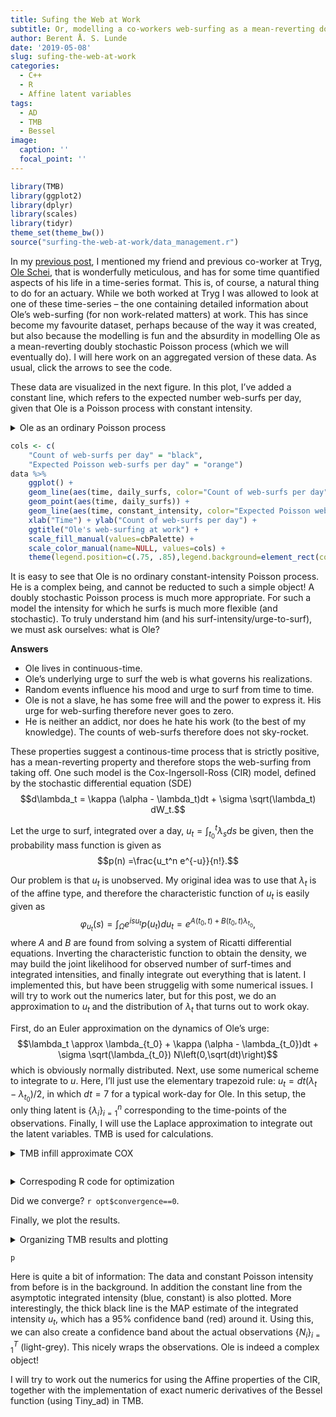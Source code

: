 ```yaml
---
title: Sufing the Web at Work
subtitle: Or, modelling a co-workers web-surfing as a mean-reverting doubly stochastic Poisson process, and estimation
author: Berent Å. S. Lunde
date: '2019-05-08'
slug: sufing-the-web-at-work
categories:
  - C++
  - R
  - Affine latent variables
tags:
  - AD
  - TMB
  - Bessel
image:
  caption: ''
  focal_point: ''
---
```



```r
library(TMB)
library(ggplot2)
library(dplyr)
library(scales)
library(tidyr)
theme_set(theme_bw())
source("surfing-the-web-at-work/data_management.r")
```


In my [previous post](https://berentlunde.netlify.com/post/2019-04-19-bessel-function/), I mentioned my friend and previous co-worker at Tryg, [Ole Schei](https://www.linkedin.com/in/ole-schei-27674211/), that is wonderfully meticulous, and has for some time quantified aspects of his life in a time-series format.
This is, of course, a natural thing to do for an actuary.
While we both worked at Tryg I was allowed to look at one of these time-series -- the one containing detailed information about Ole's web-surfing (for non work-related matters) at work.
This has since become my favourite dataset, perhaps because of the way it was created, but also because the modelling is fun and the absurdity in modelling Ole as a mean-reverting doubly stochastic Poisson process (which we will eventually do).
I will here work on an aggregated version of these data.
As usual, click the arrows to see the code.

These data are visualized in the next figure.
In this plot, I've added a constant line, which refers to the expected number web-surfs per day, given that Ole is a Poisson process with constant intensity.

<details><summary> Ole as an ordinary Poisson process </summary>
```r
# Build the likelihood function
jnll <- function(lambda){
    -sum(dpois(N,lambda*7,log=TRUE))
}

# Optimize the likelihood
opt_pois <- nlminb(1,jnll,lower=0)

# Throw data into a data frame
data <- data.frame("daily_surfs"=N,
                   "time"=1:length(N),
                   "constant_intensity"=rep(opt_pois$par*7, length(N)))
```
</details>

```r
cols <- c(
    "Count of web-surfs per day" = "black",
    "Expected Poisson web-surfs per day" = "orange")
data %>% 
    ggplot() + 
    geom_line(aes(time, daily_surfs, color="Count of web-surfs per day")) + 
    geom_point(aes(time, daily_surfs)) + 
    geom_line(aes(time, constant_intensity, color="Expected Poisson web-surfs per day"), size=1.5) +
    xlab("Time") + ylab("Count of web-surfs per day") +
    ggtitle("Ole's web-surfing at work") +
    scale_fill_manual(values=cbPalette) + 
    scale_color_manual(name=NULL, values=cols) + 
    theme(legend.position=c(.75, .85),legend.background=element_rect(colour='black'))
```


It is easy to see that Ole is no ordinary constant-intensity Poisson process. 
He is a complex being, and cannot be reducted to such a simple object!
A doubly stochastic Poisson process is much more appropriate.
For such a model the intensity for which he surfs is much more flexible (and stochastic).
To truly understand him (and his surf-intensity/urge-to-surf), we must ask ourselves: what is Ole?

**Answers**

- Ole lives in continuous-time.
- Ole's underlying urge to surf the web is what governs his realizations.
- Random events influence his mood and urge to surf from time to time.
- Ole is not a slave, he has some free will and the power to express it. His urge for web-surfing therefore never goes to zero.
- He is neither an addict, nor does he hate his work (to the best of my knowledge). The counts of web-surfs therefore does not sky-rocket.

These properties suggest a continous-time process that is strictly positive, has a mean-reverting property and therefore stops the web-surfing from taking off.
One such model is the Cox-Ingersoll-Ross (CIR) model, defined by the stochastic differential equation (SDE)
$$d\lambda_t = \kappa (\alpha - \lambda_t)dt + \sigma \sqrt(\lambda_t) dW_t.$$

[^1]: This model is perhaps particularly popular in financial mathematics.

Let the urge to surf, integrated over a day, $u_t=\int_{t_0}^t \lambda_s ds$ be given, then the probability mass function is given as
$$p(n) =\frac{u_t^n e^{-u}}{n!}.$$

Our problem is that $u_t$ is unobserved.
My original idea was to use that $\lambda_t$ is of the affine type,
and therefore the characteristic function of $u_t$ is easily given as
$$\varphi_{u_t}(s) = \int_{\Omega} e^{isu_t}p(u_t) du_t = e^{A(t_0,t) + B(t_0,t)\lambda_{t_0}},$$
where $A$ and $B$ are found from solving a system of Ricatti differential equations.
Inverting the characteristic function to obtain the density, we may build the joint likelihood for observed number of surf-times and integrated intensities, and finally integrate out everything that is latent.
I implemented this, but have been struggelig with some numerical issues. 
I will try to work out the numerics later, but for this post, we do an approximation to $u_t$ and the distribution of $\lambda_t$ that turns out to work okay.

First, do an Euler approximation on the dynamics of Ole's urge:
$$\lambda_t \approx \lambda_{t_0} + \kappa (\alpha - \lambda_{t_0})dt + \sigma \sqrt(\lambda_{t_0}) N\left(0,\sqrt(dt)\right)$$
which is obviously normally distributed.
Next, use some numerical scheme to integrate to $u$.
Here, I'll just use the elementary trapezoid rule: $u_t = dt (\lambda_t - \lambda_{t_0})/2$, in which $dt=7$ for a typical work-day for Ole.
In this setup, the only thing latent is $\{\lambda_i\}_{i=1}^n$ corresponding to the time-points of the observations.
Finally, I will use the Laplace approximation to integrate out the latent variables.
TMB is used for calculations.

<details><summary> TMB infill approximate COX </summary>
```c
// Likelihood density of a doubly stochastic Poisson process

#include<TMB.hpp>

template<class Type>
Type trapezoid_rule(Type fa, Type fb, Type dt){
    return dt* (fb+fa)/2;
}


template<class Type>
Type objective_function<Type>::operator()()
{
    DATA_VECTOR(N);
    DATA_SCALAR(dt); // timestep between lambdas
    //DATA_INTEGER(ghiter);
    PARAMETER(kappa);
    PARAMETER(alpha);
    PARAMETER(logSigma); Type sigma = exp(logSigma);
    PARAMETER_VECTOR(logLambda); matrix<Type> lambda = exp(logLambda.array()); // (n+1 X m)
    //PARAMETER_MATRIX(logLambda);
    //vector<Type> lambda = log.Lambda.exp();
    
    Type nll = 0;
    Type drift, diffusion;
    int n = N.size(); // Number of observations
    int m = lambda.cols(); // Number of infill random effects
    int i=0, j=0; // Iterators
    
    // CIR: dX = kappa*(alpha-X)dt + sigma*sqrt(X)dW
    
    /** Contribution from infill intensity random effect */
    Type log_c, q, omega, log_u, log_v;
    log_c = log(2*kappa) - log(1-exp(-kappa*dt)) - 2*log(sigma); // 24: 24 hours
    q = 2*kappa*alpha / (sigma*sigma);
    
    // first observation - asymptotic distribution
    omega = 2*kappa/(sigma*sigma);
    nll -= q*log(omega) + (q-1)*log(lambda(0,0)) - omega*lambda(0,0) - lgamma(q);
    for(j=1; j<m; j++){
        // Intensities conditioned on previous intensities same day
        drift = lambda(i,j-1) + kappa*(alpha - lambda(i, j-1))*dt;
        diffusion = sigma * sqrt(lambda(i, j-1)*dt);
        nll -= dnorm(lambda(i,j), drift, diffusion, true);
    }
    
    // All other random effects
    for(i=1; i<(n+1); i++){
        // First intensity current day conditioned on last intensity previous day
        drift = lambda(i-1,m-1) + kappa*(alpha - lambda(i-1, m-1))*dt;
        diffusion = sigma * sqrt(lambda(i-1, m-1)*dt);
        nll -= dnorm(lambda(i,0), drift, diffusion, true);
        for(j=1; j<m; j++){
            // Intensities conditioned on previous intensities same day
            drift = lambda(i,j-1) + kappa*(alpha - lambda(i, j-1))*dt;
            diffusion = sigma * sqrt(lambda(i, j-1)*dt);
            nll -= dnorm(lambda(i,j), drift, diffusion, true);
            }
    }
    
    /** Contribution from observations */
    //vector<Type> u = lambda.rowwise().sum() * dt; // Box integration
    vector<Type> u(n); // Trapezoid rule
    u.setZero();
    for(i=0; i<n; i++){
        u(i) += lambda(i,0);
        for(j=1; j<m; j++){
            u(i) += 2*lambda(i,j);
        }
        u(i) += lambda(i+1,0);
        u(i) = dt * u(i) / 2;
    }
    ADREPORT(u);
    for(i=0; i<n; i++){
        nll -= (N[i]*log(u[i]) - u[i] - lgamma(N[i]+1));
    }
    
    return nll;
    
}
```
</details>

```r

```

<details><summary> Correspoding R code for optimization </summary>
```r
compile("surfing-the-web-at-work/mrdspp_euler.cpp")
dyn.load(dynlib("surfing-the-web-at-work/mrdspp_euler"))

#control
N <- N
kappa <- 0.2
alpha <- 2
sigma <- 0.1

m <- 1
dt <- 7 / m # 7 hour work day divided by m
lambda <- matrix(alpha, nrow=length(N)+1, ncol=m)

DATA <- list(N=N, dt=dt)
PARAMETERS <- list(kappa=kappa, alpha=alpha, logSigma=log(sigma), logLambda=log(lambda))
obj <- MakeADFun( DATA, PARAMETERS, random=c("logLambda"), silent = T )
opt <- nlminb(obj$par, obj$fn, obj$gr)
rep <- sdreport(obj)
```
</details>

Did we converge? `r opt$convergence==0`.

Finally, we plot the results.

<details><summary> Organizing TMB results and plotting </summary>
```r

# Information from report, fixed effects
srep_fixed <- summary(rep, select = c("report", "fixed"), p.value = TRUE) %>% 
    tibble::as_tibble(rownames = NA) %>%
    tibble::rownames_to_column() %>% 
    dplyr::rename(parameter = rowname, 
                  estimate = Estimate, 
                  std_error = `Std. Error`,
                  z_value = `z value`,
                  p_value = `Pr(>|z^2|)`) %>% 
    mutate(type = "fixed")

# Information from report, random effects
srep_random <- summary(rep, select = c("random"), p.value = TRUE) %>% 
    tibble::as_tibble(rownames = NA) %>%
    tibble::rownames_to_column() %>% 
    dplyr::rename(parameter = rowname, 
                  estimate = Estimate, 
                  std_error = `Std. Error`,
                  z_value = `z value`,
                  p_value = `Pr(>|z^2|)`) %>% 
    mutate(type = "random") %>% 
    dplyr::mutate(parameter = ifelse(parameter == "h", paste0("h", 1:n()), parameter))

# Combine information
srep <- dplyr::bind_rows(srep_fixed, srep_random)

# Add data information and confidence estimates
report <- srep %>% 
    filter(parameter == "u") %>% 
    mutate(
        N = N,
        time = 1:n(),
        Poisson = opt_pois$par * dt,
        lt_int_mean = opt$par["alpha"]*dt,
       u_upper = estimate + 2 * std_error,
       u_lower = estimate - 2 * std_error,
       N_upper = estimate + 2*sqrt(estimate),
       N_lower = estimate - 2*sqrt(estimate))

# Colours for plot
cols <- c("Estimated stochastic intensity"="black", 
          "Realizations of Ole"="lightgrey", 
          "Intensity 95% Confidence Interval"="red", 
          "Constant Poisson intensity" = "orange",
          "Asymptotic integrated intensity" = "blue",
          "Process 95% Confidence Interval" = "lightblue")
p <- 
    ggplot(report) + 
    geom_line(aes(time, estimate, color="Estimated stochastic intensity"), size = 2) + 
    geom_line(aes(time, N, color="Realizations of Ole")) +
    geom_point(aes(time, N), shape=15, color="black", size=1, alpha=0.5) + 
    geom_line(aes(time, u_upper, color="Intensity 95% Confidence Interval"),size = 0.3) + 
    geom_line(aes(time, u_lower, color="Intensity 95% Confidence Interval"), size = 0.3) + 
    geom_ribbon(aes(time, ymax = u_upper, ymin = u_lower), fill = "red", alpha= 0.10) + 
    geom_line(aes(time, Poisson, color="Constant Poisson intensity"), size=1.5, linetype="dashed") +
    geom_line(aes(time, lt_int_mean, color="Asymptotic integrated intensity"), size=1.5, linetype="dashed") +
    geom_line(aes(time, N_upper, color="Process 95% Confidence Interval"), size=0.3) + 
    geom_line(aes(time, N_lower, color="Process 95% Confidence Interval"), size=0.3) + 
    geom_ribbon(aes(time, ymax = N_upper, ymin = N_lower), fill = "blue", alpha= 0.02) + 
    ggtitle("Ole's web-surfing at work: A mean-reverting doubly stochastic Poisson process") + 
    xlab("Day") +
    ylab("Count of surfs per day") +
    scale_color_manual(name=NULL, values=cols) + 
    scale_linetype_manual() +
    #theme(legend.position=c(.80, .85),legend.background=element_rect(colour='black')) +
    theme_bw()
```
</details>

```r
p
```


Here is quite a bit of information:
The data and constant Poisson intensity from before is in the background.
In addition the constant line from the asymptotic integrated intensity (blue, constant) is also plotted.
More interestingly, the thick black line is the MAP estimate of the integrated intensity $u_t$, which has a 95% confidence band (red) around it.
Using this, we can also create a confidence band about the actual observations $\{N_i\}_{i=1}^T$ (light-grey).
This nicely wraps the observations.
Ole is indeed a complex object!

I will try to work out the numerics for using the Affine properties of the CIR, together with the implementation of exact numeric derivatives of the Bessel function (using Tiny_ad) in TMB.

